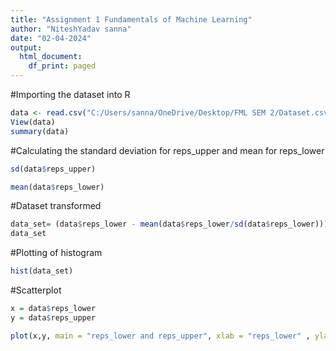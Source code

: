 ---
title: "Assignment 1 Fundamentals of Machine Learning"
author: "NiteshYadav sanna"
date: "02-04-2024"
output:
  html_document:
    df_print: paged
---
#Importing the dataset into R
```{r}
data <- read.csv("C:/Users/sanna/OneDrive/Desktop/FML SEM 2/Dataset.csv")
View(data)
summary(data)

```
#Calculating the standard deviation for reps_upper and mean for reps_lower
```{r}
sd(data$reps_upper)

mean(data$reps_lower)
```
#Dataset transformed
```{r}
data_set= (data$reps_lower - mean(data$reps_lower/sd(data$reps_lower)))
data_set
```
#Plotting of histogram
```{r}
hist(data_set)
```
#Scatterplot 
```{r}
x = data$reps_lower
y = data$reps_upper

plot(x,y, main = "reps_lower and reps_upper", xlab = "reps_lower" , ylab = "reps_upper" )
```
